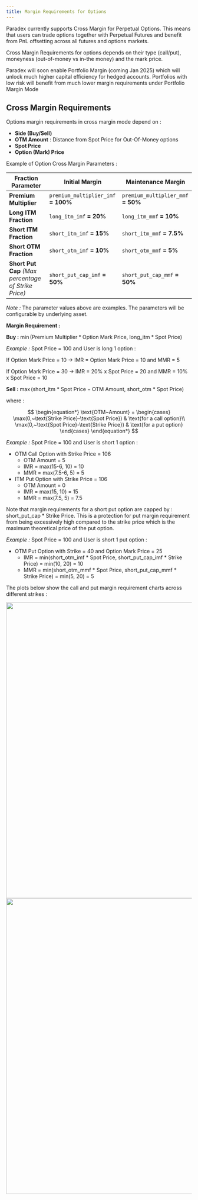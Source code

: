 ```yaml
---
title: Margin Requirements for Options
---
```

Paradex currently supports Cross Margin for Perpetual Options. This means that users can trade options together with Perpetual Futures and benefit from PnL offsetting across all futures and options markets.

Cross Margin Requirements for options depends on their type (call/put), moneyness (out-of-money vs in-the money) and the mark price.

Paradex will soon enable Portfolio Margin (coming Jan 2025) which will unlock much higher capital efficiency for hedged accounts. Portfolios with low risk will benefit from much lower margin requirements under Portfolio Margin Mode

## Cross Margin Requirements

Options margin requirements in cross margin mode depend on :

- **Side (Buy/Sell)**
- **OTM Amount** : Distance from Spot Price for Out-Of-Money options
- **Spot Price**
- **Option (Mark) Price**

Example of Option Cross Margin Parameters :

| **Fraction Parameter**                               | **Initial Margin**                  | **Maintenance Margin**             |
| ---------------------------------------------------- | ----------------------------------- | ---------------------------------- |
| **Premium Multiplier**                               | `premium_multiplier_imf` **= 100%** | `premium_multiplier_mmf` **= 50%** |
| **Long ITM Fraction**                                | `long_itm_imf` **= 20%**            | `long_itm_mmf` **= 10%**           |
| **Short ITM Fraction**                               | `short_itm_imf` **= 15%**           | `short_itm_mmf` **= 7.5%**         |
| **Short OTM Fraction**                               | `short_otm_imf` **= 10%**           | `short_otm_mmf` **= 5%**           |
| **Short Put Cap** _(Max percentage of Strike Price)_ | `short_put_cap_imf` **= 50%**       | `short_put_cap_mmf` **= 50%**      |

_Note :_ The parameter values above are examples. The parameters will be configurable by underlying asset.

**Margin Requirement :**

**Buy :** $\min(\text{Premium Multiplier}*\text{Option Mark Price},~\text{long\_itm}*\text{Spot Price})$

_Example :_ Spot Price = 100 and User is long 1 option :

If Option Mark Price = 10 → IMR = Option Mark Price = 10 and MMR = 5

If Option Mark Price = 30 → IMR = 20% x Spot Price = 20 and MMR = 10% x Spot Price = 10

**Sell :** $\max(\text{short\_itm}~*~\text{Spot Price}-\text{OTM~Amount},~\text{short\_otm}~*~\text{Spot Price})$

where :

$$
\begin{equation*}
  \text{OTM~Amount} =
    \begin{cases}
      \max(0,~\text{Strike Price}-\text{Spot Price}) & \text{for a call option}\\
      \max(0,~\text{Spot Price}-\text{Strike Price}) & \text{for a put option}
    \end{cases}
\end{equation*}
$$

_Example :_ Spot Price = 100 and User is short 1 option :

- OTM Call Option with Strike Price = 106
  - OTM Amount = 5
  - IMR = max(15-6, 10) = 10
  - MMR = max(7.5-6, 5) = 5
- ITM Put Option with Strike Price = 106
  - OTM Amount = 0
  - IMR = max(15, 10) = 15
  - MMR = max(7.5, 5) = 7.5

Note that margin requirements for a short put option are capped by : $\text{short\_put\_cap}*\text{Strike Price}$. This is a protection for put margin requirement from being excessively high compared to the strike price which is the maximum theoretical price of the put option.

_Example :_ Spot Price = 100 and User is short 1 put option :

- OTM Put Option with Strike = 40 and Option Mark Price = 25
  - IMR = min(short_otm_imf * Spot Price, short_put_cap_imf * Strike Price) = min(10, 20) = 10
  - MMR = min(short_otm_mmf * Spot Price, short_put_cap_mmf * Strike Price) = min(5, 20) = 5

The plots below show the call and put margin requirement charts across different strikes :

<Frame caption="Call Option Margin Requirement">
  <img
    src="../../assets/call-option-margin-requirement.webp"
    alt=""
    width="800"
  />
</Frame>
<Frame caption="Put Option Margin Requirement">
  <img
    src="../../assets/put-option-margin-requirement.webp"
    alt=""
    width="800"
  />
</Frame>

